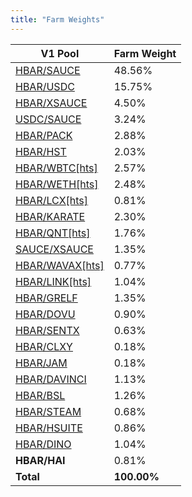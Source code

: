 ```yaml
---
title: "Farm Weights"
---
```


| V1 Pool                                                                 | Farm Weight |
| ----------------------------------------------------------------------- | ----------- |
| [HBAR/SAUCE](https://www.saucerswap.finance/liquidity/0.0.1461945)      | 48.56%      |
| [HBAR/USDC](https://www.saucerswap.finance/liquidity/0.0.1462797)       | 15.75%      |
| [HBAR/XSAUCE](https://www.saucerswap.finance/liquidity/0.0.1465211)     | 4.50%       |
| [USDC/SAUCE](https://www.saucerswap.finance/liquidity/0.0.1088553)      | 3.24%       |
| [HBAR/PACK](https://www.saucerswap.finance/liquidity/0.0.5981646)       | 2.88%       |
| [HBAR/HST](https://www.saucerswap.finance/liquidity/0.0.1463354)        | 2.03%       |
| [HBAR/WBTC[hts]](https://www.saucerswap.finance/liquidity/0.0.1463899)  | 2.57%       |
| [HBAR/WETH[hts]](https://www.saucerswap.finance/liquidity/0.0.1463905)  | 2.48%       |
| [HBAR/LCX[hts]](https://www.saucerswap.finance/liquidity/0.0.1472523)   | 0.81%       |
| [HBAR/KARATE](https://www.saucerswap.finance/liquidity/0.0.2751778)     | 2.30%       |
| [HBAR/QNT[hts]](https://www.saucerswap.finance/liquidity/0.0.1463902)   | 1.76%       |
| [SAUCE/XSAUCE](https://www.saucerswap.finance/liquidity/0.0.1465865)    | 1.35%       |
| [HBAR/WAVAX[hts]](https://www.saucerswap.finance/liquidity/0.0.2167381) | 0.77%       |
| [HBAR/LINK[hts]](https://www.saucerswap.finance/liquidity/0.0.1859589)  | 1.04%       |
| [HBAR/GRELF](https://www.saucerswap.finance/liquidity/0.0.1462910)      | 1.35%       |
| [HBAR/DOVU](https://www.saucerswap.finance/liquidity/0.0.3817615)       | 0.90%       |
| [HBAR/SENTX](https://www.saucerswap.finance/liquidity/0.0.3301046)      | 0.63%       |
| [HBAR/CLXY](https://www.saucerswap.finance/liquidity/0.0.1463701)       | 0.18%       |
| [HBAR/JAM](https://www.saucerswap.finance/liquidity/0.0.1463864)        | 0.18%       |
| [HBAR/DAVINCI](https://www.saucerswap.finance/liquidity/0.0.4792562)    | 1.13%       |
| [HBAR/BSL](https://www.saucerswap.finance/liquidity/0.0.4556534)        | 1.26%       |
| [HBAR/STEAM](https://www.saucerswap.finance/liquidity/0.0.5725728)      | 0.68%       |
| [HBAR/HSUITE](https://www.saucerswap.finance/liquidity/0.0.1464178)     | 0.86%       |
| [HBAR/DINO](https://www.saucerswap.finance/liquidity/0.0.7907988)       | 1.04%       |
| **HBAR/HAI**                                                            | 0.81%       |
| **Total**                                                               | **100.00%** |